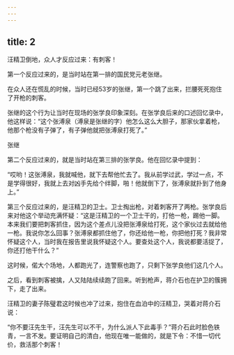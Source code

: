 ```yaml
---
---
---
```

title: 2
---



汪精卫倒地，众人才反应过来：有刺客！

第一个反应过来的，是当时站在第一排的国民党元老张继。

在众人还在慌乱的时候，当时已经53岁的张继，第一个跳了出来，拦腰死死抱住了开枪的刺客。

张继的这个行为让当时在现场的张学良印象深刻。在张学良后来的口述回忆录中，他这样说：“这个张溥泉（溥泉是张继的字）他怎么这么大胆子，那家伙拿着枪，他那个枪没有子弹了，有子弹他就把张溥泉打死了。”

张继



第二个反应过来的，就是当时站在第三排的张学良。他在回忆录中提到：

“哎哟！这张溥泉，我就喊他，就下去帮他忙去了。我从前学过武，学过一点，不是学得很好，我就上去对凶手先给个绊脚，啪！他就倒下了，张溥泉就扑到了他身上。”

第三个反应过来的，是汪精卫的卫士。卫士掏出枪，对着刺客开了两枪。张学良后来对他这个举动充满怀疑：“这是汪精卫的一个卫士干的，打他一枪，踢他一脚。本来我们要把刺客抓住，因为这个差点儿没把张溥泉给打死，这个家伙过去就给他一枪。我说你怎么回事？张溥泉都抓住他了，你还给他一枪，你把他打死？我非常怀疑这个人，当时我在报告里说我怀疑这个人。要查处这个人，我说都要活捉了，你还打他干什么？”

这时候，偌大个场地，人都跑光了，连警察也跑了，只剩下张学良他们这几个人。

之后，看到刺客被擒，人又陆陆续续跑了回来。听到枪声，蒋介石也在护卫的簇拥下，走了出来。

汪精卫的妻子陈璧君这时候也冲了过来，抱住在血泊中的汪精卫，哭着对蒋介石说：

“你不要汪先生干，汪先生可以不干，为什么派人下此毒手？”蒋介石此时脸色铁青，一言不发。要证明自己的清白，他现在唯一能做的，就是下令：不惜一切代价，救活那个刺客！
